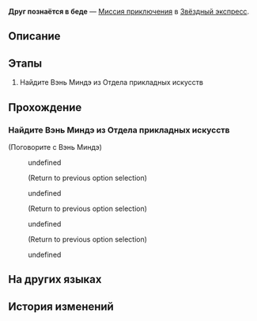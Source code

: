 {{Дополнить|Диалоги.}}
{{Миссия Инфобокс
|id              = 4050030
|Название        = 
|Изображение     = Миссия Освоения Друг познаётся в беде.png
|Тип             = Миссия приключения
|События         = 
|Глава           = 
|Условия         = 
|Персонажи       = Вэнь Миндэ; Первопроходец
|СтартЛокация    = [[Звёздный экспресс]] — [[Общий вагон]]
|Локации         = Общий вагон
|Предыдущая      = 
|Следующая       = 
|Награды         = Журнал приключений*1; Protein Rice*1; Кредиты*8 000
}}
'''Друг познаётся в беде''' — [[Миссия приключения]] в [[Звёздный экспресс]].

==Описание==
{{Описание|<!--официальное описание из Перекрёстка судеб-->}}

==Этапы==
# Найдите Вэнь Миндэ из Отдела прикладных искусств

==Прохождение==
{{Дополнить}}

{{Диалог Конец}}

===Найдите Вэнь Миндэ из Отдела прикладных искусств===
{{Описание миссии|локация=Базовая зона|Поговорите с Вэнь Миндэ, главой Отдела прикладных искусств, и помогите пополнить запасы экспресса.}}
{{Диалог Начало}}


;(Поговорите с Вэнь Миндэ)
:{{Диалог|Разговор}} undefined
:<!--Unknown TalkSentence: 500010616-->
:<!--Unknown TalkSentence: 500010617-->
:;(Return to previous option selection)
:{{Диалог|Разговор}} undefined
:<!--Unknown TalkSentence: 500010619-->
:<!--Unknown TalkSentence: 500010620-->
:;(Return to previous option selection)
:{{Диалог|Разговор}} undefined
:<!--Unknown TalkSentence: 500010622-->
:<!--Unknown TalkSentence: 500010623-->
:<!--Unknown TalkSentence: 500010624-->
:;(Return to previous option selection)
:{{Диалог|Выход}} undefined
:<!--Unknown TalkSentence: 500010626-->
:<!--Unknown TalkSentence: 500010627-->
{{Диалог Конец}}

==На других языках==
{{На других языках
|en   = A Friend in Need Is a Friend Indeed
|zhs  = 出门靠朋友
|zht  = 出外靠朋友
|ja   = 家を出れば友達が頼り
|ko   = 밖에선 친구에게 의지해야 해
|es   = Para eso están los amigos
|fr   = C'est dans le besoin qu'on reconnaît ses amis
|ru   = Друг познаётся в беде
|th   = เพื่อนในยามยากคือเพื่อนแท้
|vi   = Ra Đường Nhờ Bạn Bè
|de   = Wahre Freunde erkennt man in der Not
|id   = Mengandalkan Teman
|pt   = Amigo Estou Aqui
}}

==История изменений==
{{История изменений|2.7}}
